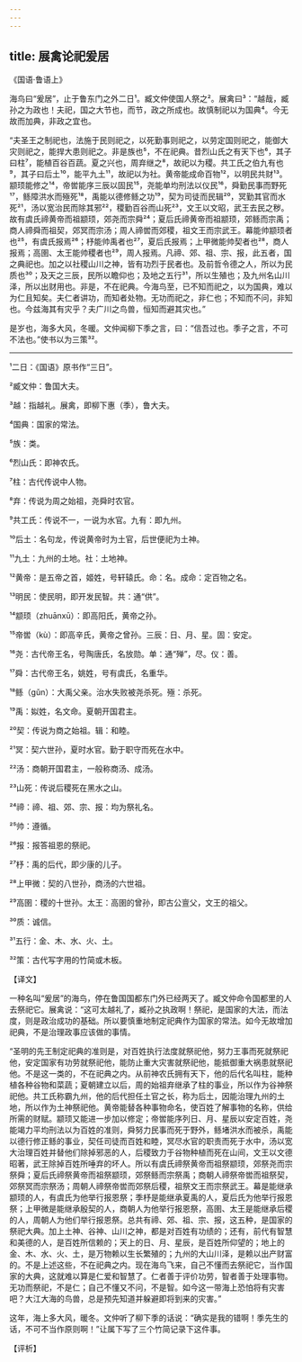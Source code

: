 ```yaml
---
---
---
```

title: 展禽论祀爰居
---




《国语·鲁语上》

海鸟曰“爰居”，止于鲁东门之外二日¹。臧文仲使国人祭之²。展禽曰³：“越哉，臧孙之为政也！夫祀，国之大节也，而节，政之所成也。故慎制祀以为国典⁴。今无故而加典，非政之宜也。

“夫圣王之制祀也，法施于民则祀之，以死勤事则祀之，以劳定国则祀之，能御大灾则祀之，能捍大患则祀之。非是族也⁵，不在祀典。昔烈山氏之有天下也⁶，其子曰柱⁷，能植百谷百蔬。夏之兴也，周弃继之⁸，故祀以为稷。共工氏之伯九有也⁹，其子曰后土¹⁰，能平九土¹¹，故祀以为社。黄帝能成命百物¹²，以明民共财¹³。颛顼能修之¹⁴，帝喾能序三辰以固民¹⁵，尧能单均刑法以仪民¹⁶，舜勤民事而野死¹⁷，鲧障洪水而殛死¹⁸，禹能以德修鲧之功¹⁹，契为司徒而民辑²⁰，冥勤其官而水死²¹，汤以宽治民而除其邪²²，稷勤百谷而山死²³，文王以文昭，武王去民之秽。故有虞氏禘黄帝而祖颛顼，郊尧而宗舜²⁴；夏后氏禘黄帝而祖颛顼，郊鲧而宗禹；商人禘舜而祖契，郊冥而宗汤；周人禘喾而郊稷，祖文王而宗武王。幕能帅颛顼者也²⁵，有虞氏报焉²⁶；杼能帅禹者也²⁷，夏后氏报焉；上甲微能帅契者也²⁸，商人报焉；高圉、太王能帅稷者也²⁹，周人报焉。凡禘、郊、祖、宗、报，此五者，国之典祀也。加之以社稷山川之神，皆有功烈于民者也。及前哲令德之人，所以为民质也³⁰；及天之三辰，民所以瞻仰也；及地之五行³¹，所以生殖也；及九州名山川泽，所以出财用也。非是，不在祀典。今海鸟至，已不知而祀之，以为国典，难以为仁且知矣。夫仁者讲功，而知者处物。无功而祀之，非仁也；不知而不问，非知也。今兹海其有灾乎？夫广川之鸟兽，恒知而避其灾也。”

是岁也，海多大风，冬暖。文仲闻柳下季之言，曰：“信吾过也。季子之言，不可不法也。”使书以为三策³²。



***



¹二日：《国语》原书作“三日”。

²臧文仲：鲁国大夫。

³越：指越礼。展禽，即柳下惠（季），鲁大夫。

⁴国典：国家的常法。

⁵族：类。

⁶烈山氏：即神农氏。

⁷柱：古代传说中人物。

⁸弃：传说为周之始祖，尧舜时农官。

⁹共工氏：传说不一，一说为水官。九有：即九州。

¹⁰后土：名句龙，传说黄帝时为土官，后世便祀为土神。

¹¹九土：九州的土地。社：土地神。

¹²黄帝：是五帝之首，姬姓，号轩辕氏。命：名。成命：定百物之名。

¹³明民：使民明，即开发民智。共：通“供”。

¹⁴颛顼（zhuānxū）：即高阳氏，黄帝之孙。

¹⁵帝喾（kù）：即高辛氏，黄帝之曾孙。三辰：日、月、星。固：安定。

¹⁶尧：古代帝王名，号陶唐氏，名放勋。单：通“殚”，尽。仪：善。

¹⁷舜：古代帝王名，姚姓，号有虞氏，名重华。

¹⁸鲧（gǔn）：大禹父亲。治水失败被尧杀死。殛：杀死。

¹⁹禹：姒姓，名文命。夏朝开国君主。

²⁰契：传说为商之始祖。辑：和睦。

²¹冥：契六世孙，夏时水官。勤于职守而死在水中。

²²汤：商朝开国君主，一般称商汤、成汤。

²³山死：传说后稷死在黑水之山。

²⁴禘：禘、祖、郊、宗、报：均为祭礼名。

²⁵帅：遵循。

²⁶报：报答祖恩的祭祀。

²⁷杼：禹的后代，即少康的儿子。

²⁸上甲微：契的八世孙，商汤的六世祖。

²⁹高圉：稷的十世孙。太王：高圉的曾孙，即古公亶父，文王的祖父。

³⁰质：诚信。

³¹五行：金、木、水、火、土。

³²策：古代写字用的竹简或木板。

【译文】

一种名叫“爰居”的海鸟，停在鲁国国都东门外已经两天了。臧文仲命令国都里的人去祭祀它。展禽说：“这可太越礼了，臧孙之执政啊！祭祀，是国家的大法，而法度，则是政治成功的基础。所以要慎重地制定祀典作为国家的常法。如今无故增加祀典，不是治理政事应该做的事情。

“圣明的先王制定祀典的准则是，对百姓执行法度就祭祀他，努力王事而死就祭祀他，安定国家有功劳就祭祀他，能防止重大灾害就祭祀他，能抵御重大祸患就祭祀他。不是这一类的，不在祀典之内。从前神农氏拥有天下，他的后代名叫柱，能种植各种谷物和菜蔬；夏朝建立以后，周的始祖弃继承了柱的事业，所以作为谷神祭祀他。共工氏称霸九州，他的后代担任土官之长，称为后土，因能治理九州的土地，所以作为土神祭祀他。黄帝能替各种事物命名，使百姓了解事物的名称，供给所需的财赋。颛顼又能进一步加以修定；帝喾能序列日、月、星辰以安定百姓，尧能竭力平均刑法以为百姓的准则，舜努力民事而死于野外，鲧堵洪水而被杀，禹能以德行修正鲧的事业，契任司徒而百姓和睦，冥尽水官的职责而死于水中，汤以宽大治理百姓并替他们除掉邪恶的人，后稷致力于谷物种植而死在山间，文王以文德昭著，武王除掉百姓所唾弃的坏人。所以有虞氏禘祭黄帝而祖祭颛顼，郊祭尧而宗祭舜；夏后氏禘祭黄帝而祖祭颛顼，郊祭鲧而宗祭禹；商朝人禘祭帝喾而祖祭契，郊祭冥而宗祭汤；周朝人禘祭帝喾而郊祭后稷，祖祭文王而宗祭武王。幕是能继承颛顼的人，有虞氏为他举行报恩祭；季杼是能继承夏禹的人，夏后氏为他举行报恩祭；上甲微是能继承殷契的人，商朝人为他举行报恩祭，高圉、太王是能继承后稷的人，周朝人为他们举行报恩祭。总共有禘、郊、祖、宗、报，这五种，是国家的祭祀大典。加上土神、谷神、山川之神，都是对百姓有功绩的；还有，前代有智慧和美德的人，是百姓所信赖的；天上的日、月、星辰，是百姓所仰望的；地上的金、木、水、火、土，是万物赖以生长繁殖的；九州的大山川泽，是赖以出产财富的。不是上述这些，不在祀典之内。现在海鸟飞来，自己不懂而去祭祀它，当作国家的大典，这就难以算是仁爱和智慧了。仁者善于评价功劳，智者善于处理事物。无功而祭祀，不是仁；自己不懂又不问，不是智。如今这一带海上恐怕将有灾害吧？大江大海的鸟兽，总是预先知道并躲避即将到来的灾害。”

这年，海上多大风，暖冬。文仲听了柳下季的话说：“确实是我的错啊！季先生的话，不可不当作原则啊！”让属下写了三个竹简记录下这件事。

【评析】